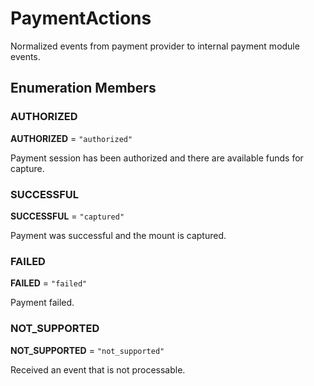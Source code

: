 
# PaymentActions

Normalized events from payment provider to internal payment module events.

## Enumeration Members

### AUTHORIZED

 **AUTHORIZED** = `"authorized"`

Payment session has been authorized and there are available funds for capture.

### SUCCESSFUL

 **SUCCESSFUL** = `"captured"`

Payment was successful and the mount is captured.

### FAILED

 **FAILED** = `"failed"`

Payment failed.

### NOT\_SUPPORTED

 **NOT\_SUPPORTED** = `"not_supported"`

Received an event that is not processable.
